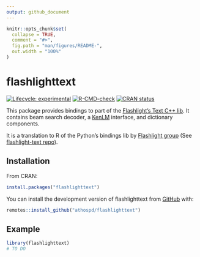 ```yaml
---
output: github_document
---
```


<!-- README.md is generated from README.Rmd. Please edit that file -->

```r
knitr::opts_chunk$set(
  collapse = TRUE,
  comment = "#>",
  fig.path = "man/figures/README-",
  out.width = "100%"
)
```

# flashlighttext

<!-- badges: start -->
[![Lifecycle: experimental](https://img.shields.io/badge/lifecycle-experimental-orange.svg)](https://lifecycle.r-lib.org/articles/stages.html#experimental)
[![R-CMD-check](https://github.com/Athospd/flashlighttext/actions/workflows/R-CMD-check.yaml/badge.svg)](https://github.com/Athospd/flashlighttext/actions/workflows/R-CMD-check.yaml)
[![CRAN status](https://www.r-pkg.org/badges/version/flashlighttext)](https://CRAN.R-project.org/package=flashlighttext)
<!-- badges: end -->

This package provides bindings to part of the [Flashlight's Text C++ lib](https://github.com/flashlight/text). It 
contains beam search decoder, a [KenLM](https://github.com/kpu/kenlm/) interface, and dictionary components. 

It is a translation to R of the Python's bindings lib by [Flashlight group](https://github.com/flashlight) (See [flashlight-text repo](https://github.com/flashlight/text)).


## Installation

From CRAN:

``` r
install.packages("flashlighttext")
```

You can install the development version of flashlighttext from [GitHub](https://github.com/) with:

``` r
remotes::install_github("athospd/flashlighttext")
```

## Example 

```r
library(flashlighttext)
# TO DO
```

